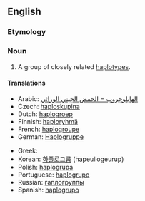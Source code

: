 ==English==
{{wikipedia}}

===Etymology===
{{prefix|haplo|group}}

===Noun===
{{en-noun}}

# {{genetics}} A group of closely related [[haplotype]]s.

====Translations====
{{trans-top|group of haplotypes}}
* Arabic: [[الهابلوجروب = الحمض الجيني الوراثي]]
* Czech: [[haploskupina]]
* Dutch: [[haplogroep]]
* Finnish: [[haploryhmä]]
* French: [[haplogroupe]]
* German: [[Haplogruppe]] {{f}}
{{trans-mid}}
* Greek: {{t|el|απλοομάδα|f|tr=aploomada|sc=Grek}}
* Korean: [[하플로그룹]] (hapeullogeurup)
* Polish: [[haplogrupa]]
* Portuguese: [[haplogrupo]]
* Russian: [[гаплогруппы]]
* Spanish: [[haplogrupo]]
{{trans-bottom}}